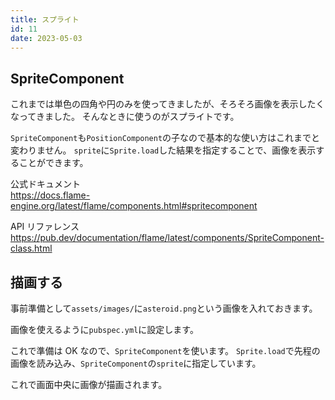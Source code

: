 ```yaml
---
title: スプライト
id: 11
date: 2023-05-03
---
```



## SpriteComponent

これまでは単色の四角や円のみを使ってきましたが、そろそろ画像を表示したくなってきました。
そんなときに使うのがスプライトです。

`SpriteComponent`も`PositionComponent`の子なので基本的な使い方はこれまでと変わりません。
`sprite`に`Sprite.load`した結果を指定することで、画像を表示することができます。

公式ドキュメント  
https://docs.flame-engine.org/latest/flame/components.html#spritecomponent

API リファレンス  
https://pub.dev/documentation/flame/latest/components/SpriteComponent-class.html

## 描画する

事前準備として`assets/images/`に`asteroid.png`という画像を入れておきます。

<DemoAsset file="asteroid.png" />

画像を使えるように`pubspec.yml`に設定します。

<ExampleCode file="pubspec.yaml" label="sprite" dir="examples" lang="yaml" />

これで準備は OK なので、`SpriteComponent`を使います。
`Sprite.load`で先程の画像を読み込み、`SpriteComponent`の`sprite`に指定しています。

<ExampleCode file="sprite/game.dart" />

これで画面中央に画像が描画されます。
